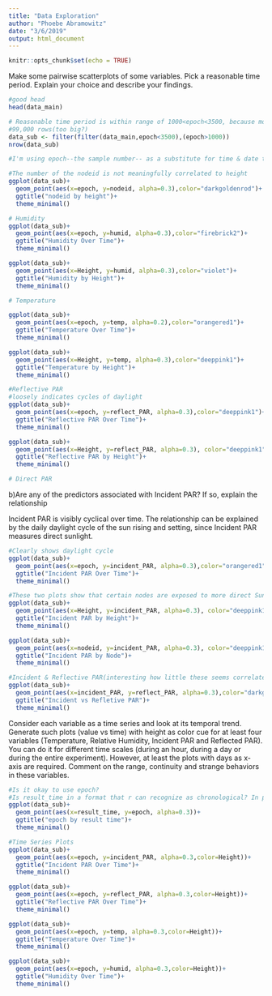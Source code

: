 ```yaml
---
title: "Data Exploration"
author: "Phoebe Abramowitz"
date: "3/6/2019"
output: html_document
---
```


```r
knitr::opts_chunk$set(echo = TRUE)
```
Make some pairwise scatterplots of some variables. Pick a reasonable time period.
Explain your choice and describe your findings.
```r
#good head 
head(data_main)

# Reasonable time period is within range of 1000<epoch<3500, because most values occur there, not first
#99,000 rows(too big?)
data_sub <- filter(filter(data_main,epoch<3500),(epoch>1000))
nrow(data_sub)

#I'm using epoch--the sample number-- as a substitute for time & date throughout, becuase it's numeric

#The number of the nodeid is not meaningfully correlated to height
ggplot(data_sub)+
  geom_point(aes(x=epoch, y=nodeid, alpha=0.3),color="darkgoldenrod")+
  ggtitle("nodeid by height")+
  theme_minimal()

# Humidity
ggplot(data_sub)+
  geom_point(aes(x=epoch, y=humid, alpha=0.3),color="firebrick2")+
  ggtitle("Humidity Over Time")+
  theme_minimal()

ggplot(data_sub)+
  geom_point(aes(x=Height, y=humid, alpha=0.3),color="violet")+
  ggtitle("Humidity by Height")+
  theme_minimal()

# Temperature

ggplot(data_sub)+
  geom_point(aes(x=epoch, y=temp, alpha=0.2),color="orangered1")+
  ggtitle("Temperature Over Time")+
  theme_minimal()

ggplot(data_sub)+
  geom_point(aes(x=Height, y=temp, alpha=0.3),color="deeppink1")+
  ggtitle("Temperature by Height")+
  theme_minimal()

#Reflective PAR
#loosely indicates cycles of daylight
ggplot(data_sub)+
  geom_point(aes(x=epoch, y=reflect_PAR, alpha=0.3),color="deeppink1")+
  ggtitle("Reflective PAR Over Time")+
  theme_minimal()

ggplot(data_sub)+
  geom_point(aes(x=Height, y=reflect_PAR, alpha=0.3), color="deeppink1")+
  ggtitle("Reflective PAR by Height")+
  theme_minimal()

# Direct PAR
```
b)Are any of the predictors associated with Incident PAR? If so, explain the relationship

Incident PAR is visibly cyclical over time. The relationship can be explained by the daily daylight cycle of the sun rising and setting, since Incident PAR measures direct sunlight. 
```r
#Clearly shows daylight cycle
ggplot(data_sub)+
  geom_point(aes(x=epoch, y=incident_PAR, alpha=0.3),color="orangered1")+
  ggtitle("Incident PAR Over Time")+
  theme_minimal()

#These two plots show that certain nodes are exposed to more direct Sunlight, but not necessarily by height
ggplot(data_sub)+
  geom_point(aes(x=Height, y=incident_PAR, alpha=0.3), color="deeppink1")+
  ggtitle("Incident PAR by Height")+
  theme_minimal()

ggplot(data_sub)+
  geom_point(aes(x=nodeid, y=incident_PAR, alpha=0.3), color="deeppink1")+
  ggtitle("Incident PAR by Node")+
  theme_minimal()

#Incident & Reflective PAR(interesting how little these seems correlated)
ggplot(data_sub)+
  geom_point(aes(x=incident_PAR, y=reflect_PAR, alpha=0.3),color="darkgoldenrod")+
  ggtitle("Incident vs Refletive PAR")+
  theme_minimal()

```

Consider each variable as a time series and look at its temporal trend. Generate such
plots (value vs time) with height as color cue for at least four variables (Temperature,
Relative Humidity, Incident PAR and Reflected PAR). You can do it for different time
scales (during an hour, during a day or during the entire experiment). However, at
least the plots with days as x-axis are required. Comment on the range, continuity and
strange behaviors in these variables.
```r
#Is it okay to use epoch?
#Is result_time in a format that r can recognize as chronological? In plot below, no
ggplot(data_sub)+
  geom_point(aes(x=result_time, y=epoch, alpha=0.3))+
  ggtitle("epoch by result time")+
  theme_minimal()

#Time Series Plots
ggplot(data_sub)+
  geom_point(aes(x=epoch, y=incident_PAR, alpha=0.3,color=Height))+
  ggtitle("Incident PAR Over Time")+
  theme_minimal()

ggplot(data_sub)+
  geom_point(aes(x=epoch, y=reflect_PAR, alpha=0.3,color=Height))+
  ggtitle("Reflective PAR Over Time")+
  theme_minimal()

ggplot(data_sub)+
  geom_point(aes(x=epoch, y=temp, alpha=0.3,color=Height))+
  ggtitle("Temperature Over Time")+
  theme_minimal()

ggplot(data_sub)+
  geom_point(aes(x=epoch, y=humid, alpha=0.3,color=Height))+
  ggtitle("Humidity Over Time")+
  theme_minimal()
```


